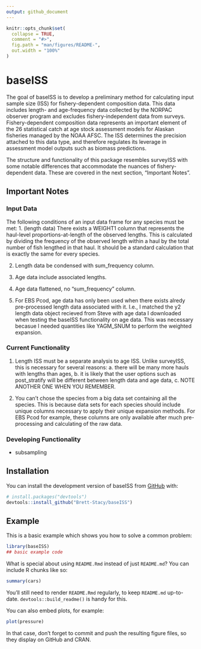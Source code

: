 ```yaml
---
output: github_document
---
```


<!-- README.md is generated from README.Rmd. Please edit that file -->

```r
knitr::opts_chunk$set(
  collapse = TRUE,
  comment = "#>",
  fig.path = "man/figures/README-",
  out.width = "100%"
)
```

# baseISS

<!-- badges: start -->
<!-- badges: end -->

The goal of baseISS is to develop a preliminary method for calculating input sample size (ISS) for fishery-dependent composition data. This data includes length- and age-frequency data collected by the NORPAC observer program and excludes fishery-independent data from surveys. Fishery-dependent composition data represents an important element of the 26 statistical catch at age stock assessment models for Alaskan fisheries managed by the NOAA AFSC. The ISS determines the precision attached to this data type, and therefore regulates its leverage in assessment model outputs such as biomass predictions. 


The structure and functionality of this package resembles surveyISS with some notable differences that accommodate the nuances of fishery-dependent data. These are covered in the next section, "Important Notes". 

## Important Notes

### Input Data
The following conditions of an input data frame for any species must be met:
1. (length data) There exists a WEIGHT1 column that represents the haul-level proportions-at-length of the observed lengths. This is calculated by dividing the frequency of the observed length within a haul by the total number of fish lengthed in that haul. It should be a standard calculation that is exactly the same for every species. 

2. Length data be condensed with sum_frequency column. 

3. Age data include associated lengths.

4. Age data flattened, no "sum_frequency" column. 

5. For EBS Pcod, age data has only been used when there exists alredy pre-processed length data associated with it. I.e., I matched the y2 length data object recieved from Steve with age data I downloaded when testing the baseISS functionality on age data. This was necessary becasue I needed quantities like YAGM_SNUM to perform the weighted expansion. 

### Current Functionality

1. Length ISS must be a separate analysis to age ISS. Unlike surveyISS, this is necessary for several reasons: a. there will be many more hauls with lengths than ages, b. it is likely that the user options such as post_stratify will be different between length data and age data, c. NOTE ANOTHER ONE WHEN YOU REMEMBER. 

2. You can't chose the species from a big data set containing all the species. This is because data sets for each species should include unique columns necessary to apply their unique expansion methods. For EBS Pcod for example, these columns are only available after much pre-processing and calculating of the raw data. 

### Developing Functionality

- subsampling



## Installation

You can install the development version of baseISS from [GitHub](https://github.com/) with:

``` r
# install.packages("devtools")
devtools::install_github("Brett-Stacy/baseISS")
```

## Example

This is a basic example which shows you how to solve a common problem:

```r
library(baseISS)
## basic example code
```

What is special about using `README.Rmd` instead of just `README.md`? You can include R chunks like so:

```r
summary(cars)
```

You'll still need to render `README.Rmd` regularly, to keep `README.md` up-to-date. `devtools::build_readme()` is handy for this.

You can also embed plots, for example:

```r
plot(pressure)
```

In that case, don't forget to commit and push the resulting figure files, so they display on GitHub and CRAN.
